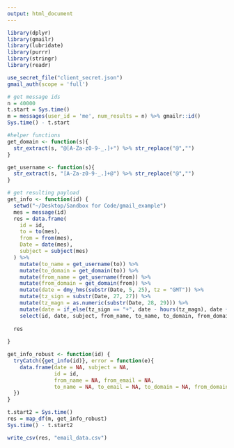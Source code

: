 ```yaml
---
output: html_document
---
```


```r
library(dplyr)
library(gmailr)
library(lubridate)
library(purrr)
library(stringr)
library(readr)

use_secret_file("client_secret.json")
gmail_auth(scope = 'full')
```

```r
# get message ids
n = 40000
t.start = Sys.time()
m = messages(user_id = 'me', num_results = n) %>% gmailr::id()
Sys.time() - t.start
```

```r
#helper functions
get_domain <- function(s){
  str_extract(s, "@[A-Za-z0-9-_.]+") %>% str_replace("@","")
}

get_username <- function(s){
  str_extract(s, "[A-Za-z0-9-_.]+@") %>% str_replace("@","")
}

# get resulting payload
get_info <- function(id) {
  setwd("~/Desktop/Sandbox for Code/gmail_example")
  mes = message(id)
  res = data.frame(
    id = id,
    to = to(mes),
    from = from(mes),
    Date = date(mes),
    subject = subject(mes)
  ) %>%
    mutate(to_name = get_username(to)) %>% 
    mutate(to_domain = get_domain(to)) %>% 
    mutate(from_name = get_username(from)) %>% 
    mutate(from_domain = get_domain(from)) %>%
    mutate(date = dmy_hms(substr(Date, 5, 25), tz = "GMT")) %>%
    mutate(tz_sign = substr(Date, 27, 27)) %>%
    mutate(tz_magn = as.numeric(substr(Date, 28, 29))) %>%
    mutate(date = if_else(tz_sign == "+", date - hours(tz_magn), date + hours(tz_magn))) %>%
    select(id, date, subject, from_name, to_name, to_domain, from_domain)
  
  res
  
}

get_info_robust <- function(id) {
  tryCatch({get_info(id)}, error = function(e){
    data.frame(date = NA, subject = NA,
               id = id, 
               from_name = NA, from_email = NA,
               to_name = NA, to_email = NA, to_domain = NA, from_domain = NA)
  })
}

t.start2 = Sys.time()
res = map_df(m, get_info_robust)
Sys.time() - t.start2

write_csv(res, "email_data.csv")
```

